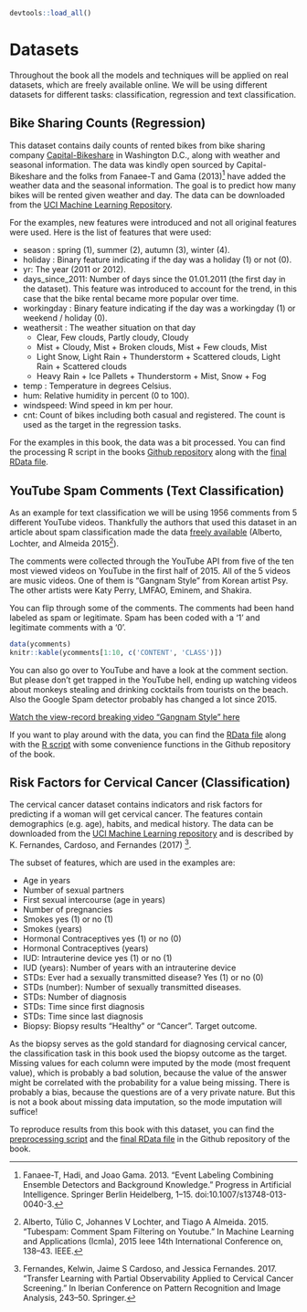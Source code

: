 ```r
devtools::load_all()
```


# Datasets {#data}
Throughout the book all the models and techniques will be applied on real datasets, which are freely available online.
We will be using different datasets for different tasks:
classification, regression and text classification.

## Bike Sharing Counts (Regression) {#bike-data}
This dataset contains daily counts of rented bikes from bike sharing company [Capital-Bikeshare](https://www.capitalbikeshare.com/) in Washington D.C., along with weather and seasonal information.
The data was kindly open sourced by Capital-Bikeshare and the folks from Fanaee-T and Gama (2013)[^Fanaee] have added the weather data and the seasonal information.
The goal is to predict how many bikes will be rented given weather and day. 
The data can be downloaded from the [UCI Machine Learning Repository](http://archive.ics.uci.edu/ml/datasets/Bike+Sharing+Dataset).


For the examples, new features were introduced and not all original features were used.
Here is the list of features that were used:

- season : spring (1), summer (2), autumn (3), winter (4).
- holiday : Binary feature indicating if the day was a holiday (1) or not (0).
- yr: The year (2011 or 2012).
- days_since_2011: Number of days since the 01.01.2011 (the first day in the dataset). 
This feature was introduced to account for the trend, in this case that the bike rental became more popular over time.
- workingday : Binary feature indicating if the day was a workingday (1) or weekend / holiday (0).
- weathersit : The weather situation on that day
    - Clear, Few clouds, Partly cloudy, Cloudy
    - Mist + Cloudy, Mist + Broken clouds, Mist + Few clouds, Mist
    - Light Snow, Light Rain + Thunderstorm + Scattered clouds, Light Rain + Scattered clouds
    - Heavy Rain + Ice Pallets + Thunderstorm + Mist, Snow + Fog
- temp : Temperature in degrees Celsius.
- hum: Relative humidity in percent (0 to 100).
- windspeed: Wind speed in km per hour.
- cnt: Count of bikes including both casual and registered. 
The count is used as the target in the regression tasks.


For the examples in this book, the data was a bit processed.
You can find the processing R script in the books [Github repository](https://github.com/christophM/interpretable-ml-book/blob/master/R/get-bike-sharing-dataset.R) along with the [final RData file](https://github.com/christophM/interpretable-ml-book/blob/master/data/bike.RData).

## YouTube Spam Comments (Text Classification) {#spam-data}
As an example for text classification we will be using 1956 comments from 5 different YouTube videos.
Thankfully the authors that used this dataset in an article about spam classification made the data  [freely available](http://dcomp.sor.ufscar.br/talmeida/youtubespamcollection/) (Alberto, Lochter, and Almeida 2015[^Alberto]).

The comments were  collected through the YouTube API from five of the ten most viewed videos
on YouTube in the first half of 2015. All of the 5 videos are music videos.
One of them is "Gangnam Style" from Korean artist Psy. The other artists were Katy Perry, LMFAO, Eminem, and Shakira.


You can flip through some of the comments. The comments had been hand labeled as spam or legitimate.
Spam has been coded with a '1' and legitimate comments with a '0'.

```r
data(ycomments)
knitr::kable(ycomments[1:10, c('CONTENT', 'CLASS')])
```

You can also go over to YouTube and have a look at the comment section.
But please don't get trapped in the YouTube hell, ending up watching videos about monkeys stealing and drinking cocktails from tourists on the beach.
Also the Google Spam detector probably has changed a lot since 2015.

[Watch the view-record breaking video "Gangnam Style" here](https://www.youtube.com/watch?v=9bZkp7q19f0&feature=player_embedded)


If you want to play around with the data, you can find the [RData file](https://github.com/christophM/interpretable-ml-book/blob/master/data/ycomments.RData) along with the [R script](https://github.com/christophM/interpretable-ml-book/blob/master/R/get-SpamTube-dataset.R) with some convenience functions in the Github repository of the book.

## Risk Factors for Cervical Cancer (Classification) {#cervical}

The cervical cancer dataset contains indicators and risk factors for predicting if a woman will get cervical cancer.
The features contain demographics (e.g. age), habits, and medical history.
The data can be downloaded from the [UCI Machine Learning repository](https://archive.ics.uci.edu/ml/datasets/Cervical+cancer+%28Risk+Factors%29) and is described by K. Fernandes, Cardoso, and Fernandes (2017) [^Fernandes].

The subset of features, which are used in the examples are:

- Age in years
- Number of sexual partners
- First sexual intercourse (age in years)
- Number of pregnancies
- Smokes yes (1) or no (1)
- Smokes (years)
- Hormonal Contraceptives yes (1) or no (0)
- Hormonal Contraceptives (years)
- IUD: Intrauterine device yes (1) or no (1)
- IUD (years): Number of years with an intrauterine device
- STDs: Ever had a sexually transmitted disease? Yes (1) or no (0)
- STDs (number): Number of sexually transmitted diseases.
- STDs: Number of diagnosis
- STDs: Time since first diagnosis
- STDs: Time since last diagnosis
- Biopsy: Biopsy results "Healthy" or "Cancer". Target outcome.

As the biopsy serves as the gold standard for diagnosing cervical cancer, the classification task in this book used the biopsy outcome as the target.
Missing values for each column were imputed by the mode (most frequent value), which is probably a bad solution, because the value of the answer might be correlated with the probability for a value being missing.
There is probably a bias, because the questions are of a very private nature.
But this is not a book about missing data imputation, so the mode imputation will suffice!

To reproduce results from this book with this dataset, you can find the
[preprocessing script](https://github.com/christophM/interpretable-ml-book/blob/master/R/get-cervical-cancer-dataset.R) and the 
[final RData file](https://github.com/christophM/interpretable-ml-book/blob/master/data/cervical.RData) in the Github repository of the book.

[^Fanaee]: Fanaee-T, Hadi, and Joao Gama. 2013. “Event Labeling Combining Ensemble Detectors and Background Knowledge.” Progress in Artificial Intelligence. Springer Berlin Heidelberg, 1–15. doi:10.1007/s13748-013-0040-3.

[^Alberto]: Alberto, Túlio C, Johannes V Lochter, and Tiago A Almeida. 2015. “Tubespam: Comment Spam Filtering on Youtube.” In Machine Learning and Applications (Icmla), 2015 Ieee 14th International Conference on, 138–43. IEEE.

[^Fernandes]: Fernandes, Kelwin, Jaime S Cardoso, and Jessica Fernandes. 2017. “Transfer Learning with Partial Observability Applied to Cervical Cancer Screening.” In Iberian Conference on Pattern Recognition and Image Analysis, 243–50. Springer.
